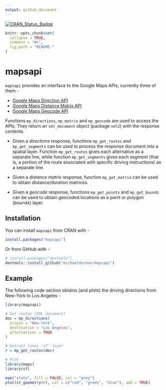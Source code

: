 ```yaml
---
output: github_document
---
```


<!-- README.md is generated from README.Rmd. Please edit that file -->

[![CRAN_Status_Badge](http://www.r-pkg.org/badges/version/mapsapi)](https://cran.r-project.org/package=mapsapi)

```r
knitr::opts_chunk$set(
  collapse = TRUE,
  comment = "#>",
  fig.path = "README-"
)
```

# mapsapi

`mapsapi` provides an interface to the Google Maps APIs, currently three of them - 

* <a href="https://developers.google.com/maps/documentation/directions/" target="_blank">Google Maps Direction API</a>
* <a href="https://developers.google.com/maps/documentation/distance-matrix/" target="_blank">Google Maps Distance Matrix API</a>
* <a href="https://developers.google.com/maps/documentation/geocoding/" target="_blank">Google Maps Geocode API</a>

Functions `mp_directions`, `mp_matrix` and `mp_geocode` are used to access the APIs. They return an `xml_document` object (package `xml2`) with the response contents.  

* Given a *directions* response, functions `mp_get_routes` and `mp_get_segments` can be used to process the response document into a spatial layer. Function `mp_get_routes` gives each alternative as a separate line, while function `mp_get_segments` gives each segment (that is, a portion of the route associated with specific driving instructions) as a separate line. 

* Given a *distance matrix* response, function `mp_get_matrix` can be used to obtain distance/duration matrices.

* Given a *geocode* response, functions `mp_get_points` and `mp_get_bounds` can be used to obtain geocoded locations as a point or polygon (bounds) layer. 

## Installation

You can install `mapsapi` from CRAN with - 

```r
install.packages("mapsapi")
```

Or from GitHub with -

```r
# install.packages("devtools")
devtools::install_github("michaeldorman/mapsapi")
```

## Example

The following code section obtains (and plots) the driving directions from New-York to Los Angeles - 

```r
library(mapsapi)

# Get routes (XML document)
doc = mp_directions(
  origin = "New-York",
  destination = "Los Angeles",
  alternatives = TRUE
)

# Extract lines 'sf' layer
r = mp_get_routes(doc)

# Plot
library(maps)
library(sf)

map("state", fill = FALSE, col = "grey")
plot(st_geometry(r), col = c("red", "green", "blue"), add = TRUE)
```
